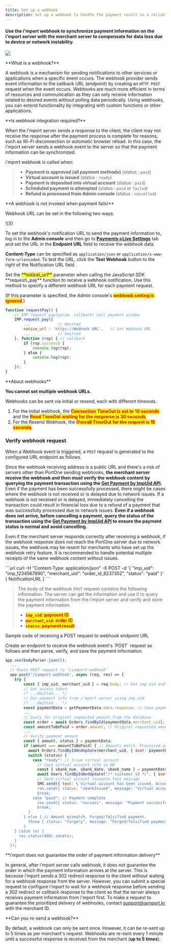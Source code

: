 ```yaml
---
title: Set up a webhook
description: Set up a webhook to handle the payment result in a reliable way.
---
```




#### Use the i'mport webhook to synchronize payment information on the i'mport server with the merchant server to compensate for data loss due to device or network instability.

![](</gitbook-assets/en/webhook-service.png>)

<Hint style="info">
**What is a webhook?**

A webhook is a mechanism for sending notifications to other services or applications when a specific event occurs. The webhook provider sends event information to the callback URL (endpoint) by creating an `HTTP POST` request when the event occurs. Webhooks are much more efficient in terms of resources and communication as they can only receive information related to desired events without polling data periodically. Using webhooks, you can extend functionality by integrating with custom functions or other applications.

</Hint>

<Hint style="success">
**Is webhook integration required?**

When the i'mport server sends a response to the client, the client may not receive the response after the payment process is complete for reasons, such as Wi-Fi disconnection or automatic browser reload. In this case, the i'mport server sends a webhook event to the server so that the payment information can be synchronized.

</Hint>

i'mport webhook is called when:

> * **Payment is approved (all payment methods)** (status : `paid`)
> * **Virtual account is issued** (status : `ready`)
> * **Payment is deposited into virtual account** (status : `paid`)
> * **Scheduled payment is attempted** (status : `paid` or `failed`)
> * **Refund is processed from Admin console** (status : `cancelled`)

<Hint style="danger">
**A webhook is not invoked when payment fails!**

</Hint>

Webhook URL can be set in the following two ways:

<Tabs>
<Tab title="Admin console">
![](</gitbook-assets/en/image (213).png>)

To set the webhook's notification URL to send the payment information to, log in to the **Admin console** and then go to [**Payments->Live Settings**](https://admin.iamport.kr/integration?tab=production) tab and set the URL in the **Endpoint URL** field to receive the webhook data.

**Content-Type** can be specified as `application/json` or `application/x-www-form-urlencoded`. To test the URL, click the **Test Webhook** button to the right of the Notification URL field.

</Tab>

<Tab title="Parameter">
Set the <mark style="color:blue;">**notice\_url**</mark> parameter when calling the JavaScript SDK **request\_pay** function to receive a webhook notification. Use this method to specify a different webhook URL for each payment request.

(If this parameter is specified, the Admin console's <mark style="color:red;">**webhook setting is ignored**</mark>.)

```javascript title="client-side"
function requestPay() {
    // IMP.request_pay(param, callback) call payment window
    IMP.request_pay({
        ...            // Omitted
        notice_url : 'https://Webhook URL',   // Set Webhook URL
        ...            // Omitted
    }, function (rsp) { // callback
        if (rsp.success) {
            console.log(rsp);
        } else {
            console.log(rsp);
        }
    });
}
```


</Tab>
</Tabs>

<Hint style="info">
**About webhooks**

**You cannot set multiple webhook URLs.**

Webhooks can be sent via initial or resend, each with different timeouts.

1. For the initial webhook, the <mark style="color:red;">**Connection TimeOut is set to 10 seconds**</mark> and the <mark style="color:red;">**Read TimeOut waiting for the response is 30 seconds**</mark>.
2. For the Resend Webhook, the <mark style="color:red;">**Overall TimeOut for the request is 15 seconds**</mark>.

</Hint>

### Verify webhook request <a href="#webhook" id="webhook"></a>

When a Webhook event is triggered, a `POST` request is generated to the configured URL endpoint as follows.

Since the webhook receiving address is a public URL and there's a risk of servers other than PortOne sending webhooks, **the merchant server receive the webhook and then must verify the webhook content by querying the payment transaction using the [Get Payment by ImpUid API](../api/payment-api/get-payment-api).**
Even if the payment has been successfully processed, there might be cases where the webhook is not received or is delayed due to network issues.
If a webhook is not received or is delayed, immediately cancelling the transaction could result in financial loss due to a refund of a payment that was successfully processed due to network issues.
**Even if a webhook does not arrive, before cancelling a payment, query the status of the transaction using the [Get Payment by ImpUid API](../api/payment-api/get-payment-api) to ensure the payment status is normal and avoid cancelling.**

Even if the merchant server responds correctly after receiving a webhook, if the webhook response does not reach the PortOne server due to network issues, the webhook may be resent for merchants who have set up the webhook retry feature.
It is recommended to handle potential multiple receipts of the same webhook content without issues.

<Tabs>
<Tab title="cURL">
```url
curl -H "Content-Type: application/json" -X POST -d '{ "imp_uid": "imp_1234567890", "merchant_uid": "order_id_8237352", "status": "paid" }' { NotificationURL }
```

</Tab>
</Tabs>

> The body of the webhook `POST` request contains the following information. The server can get the information and use it to query the payment information from the i'mport server and verify and store the payment information.
>
> * <mark style="color:red;">**`imp_uid`**</mark><mark style="color:red;">**: payment ID**</mark>
> * <mark style="color:red;">**`merchant_uid`**</mark><mark style="color:red;">**: order ID**</mark>
> * <mark style="color:red;">**`status`**</mark><mark style="color:red;">**: payment result**</mark>

Sample code of receiving a POST request to webhook endpoint URL

<Tabs>
<Tab title="Node.js">
Create an endpoint to receive the webhook event's `POST` request as follows and then parse, verify, and save the payment information.

```javascript title="server-side"
app.use(bodyParser.json());
  ...
  // Route POST request to "/iamport-webhook"
  app.post("/iamport-webhook", async (req, res) => {
    try {
        const { imp_uid, merchant_uid } = req.body; // Get imp_uid and merchant_uid from req.body
        // Get access token
        /* ...Omitted... */
        // Get payment info from i'mport server using imp_uid
        /* ...Omitted... */
        const paymentData = getPaymentData.data.response; // Save payment info
        ...
        // Query for original requested amount from the database
        const order = await Orders.findById(paymentData.merchant_uid);
        const amountToBePaid = order.amount; // Original requested amount
        ...
        // Verify payment amount
        const { amount, status } = paymentData;
        if (amount === amountToBePaid) { // Amounts match. Processed amount === Original requested amount
          await Orders.findByIdAndUpdate(merchant_uid, { $set: paymentData }); // Save payment info in DB
          switch (status) {
            case "ready": // Issue virtual account
              // Save virtual account info in DB
              const { vbank_num, vbank_date, vbank_name } = paymentData;
              await Users.findByIdAndUpdate("/* customer id */", { $set: { vbank_num, vbank_date, vbank_name }});
              // Send virtual account issuance text message
              SMS.send({ text: \`Virtual account has been issued. Account information \${vbank_num} \${vbank_date} \${vbank_name}\`});
              res.send({ status: "vbankIssued", message: "Virtual account issued successfully" });
              break;
            case "paid": // Payment complete
              res.send({ status: "success", message: "Payment successful." });
              break;
          }
        } else { // Amount mismatch. Forged/falsified payment.
          throw { status: "forgery", message: "Forged/falsified payment attempted" };
        }
    } catch (e) {
      res.status(400).send(e);
    }
  });
```


</Tab>
</Tabs>

<Hint style="danger">
**i'mport does not guarantee the order of payment information delivery**

In general, after i'mport server calls webhook, it does not guarantee the order in which the payment information arrives at the server. This is because i'mport sends a 302 redirect response to the client without waiting for a webhook response from the server. However, you can submit a special request to configure i'mport to wait for a webhook response before sending a 302 redirect or callback response to the client so that the server always receives payment information from i'mport first. To make a request to guarantee the prioritized delivery of webhooks, contact [support@iamport.kr](mailto:support@iamport.kr) with the merchant ID.

</Hint>

<Hint style="info">
**Can you re-send a webhook?**

By default, a webhook can only be sent once. However, it can be re-sent up to 5 times as per merchant's request. Webhooks are re-sent every 1 minute until a successful response is received from the merchant (**up to 5 times**).

</Hint>
